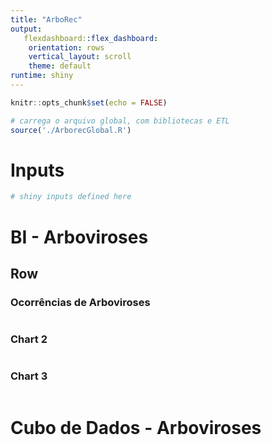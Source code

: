 ```yaml
---
title: "ArboRec"
output:
   flexdashboard::flex_dashboard:
    orientation: rows
    vertical_layout: scroll
    theme: default
runtime: shiny
---
```


```r
knitr::opts_chunk$set(echo = FALSE)

# carrega o arquivo global, com bibliotecas e ETL
source('./ArborecGlobal.R') 
```

Inputs {.sidebar}
====================================

```r
# shiny inputs defined here
```

BI - Arboviroses {data-icon="fa-chart-pie"}
====================================

Row {.tabset .tabset-fade}
-------------------------------------
   
### Ocorrências de Arboviroses

```r
```   
 
### Chart 2
    
```r
```

### Chart 3
    
```r
```

Cubo de Dados - Arboviroses{data-icon="fa-table"}
====================================
